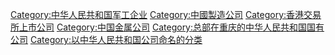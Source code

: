 [[Category:中华人民共和国军工企业|Category:中华人民共和国军工企业]]
[[Category:中國製造公司|Category:中國製造公司]]
[[Category:香港交易所上市公司|Category:香港交易所上市公司]]
[[Category:中国金属公司|Category:中国金属公司]]
[[Category:总部在重庆的中华人民共和国国有公司|Category:总部在重庆的中华人民共和国国有公司]]
[[Category:以中华人民共和国公司命名的分类|Category:以中华人民共和国公司命名的分类]]